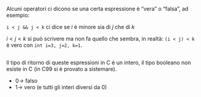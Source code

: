 Alcuni operatori ci dicono se una certa espressione è "vera" o "falsa", ad esempio:

`i < j && j < k` ci dice se $i$ è minore sia di $j$ che di $k$

::: {.callout-note}
$i < j < k$ si può scrivere ma non fa quello che sembra, in realtà: `(i < j) < k` è vero con `int i=3, j=2, k=1`.
:::

##

Il tipo di ritorno di queste espressioni in C è un intero, il tipo booleano non esiste in C (in C99 si è provato a sistemare).

- $0 \rightarrow$ falso
- $1 \rightarrow$ vero (e tutti gli interi diversi da $0$)

